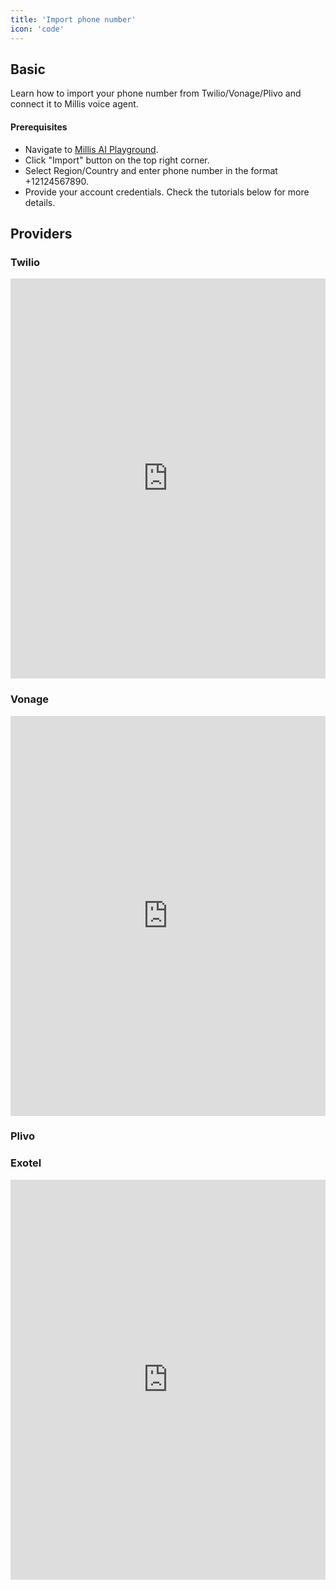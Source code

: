 ```yaml
---
title: 'Import phone number'
icon: 'code'
---
```


## Basic

Learn how to import your phone number from Twilio/Vonage/Plivo and connect it to Millis voice agent.

#### Prerequisites

- Navigate to [Millis AI Playground](https://app.millis.ai/phones).
- Click "Import" button on the top right corner.
- Select Region/Country and enter phone number in the format +12124567890.
- Provide your account credentials. Check the tutorials below for more details.

## Providers

### Twilio

<iframe src="https://www.wizardshot.com/embed/tutorials/12640-import-twilio-phone-number-to-millis-ai" width="100%" height="640" allowfullscreen frameborder="0"></iframe>

### Vonage

<iframe src="https://www.wizardshot.com/embed/tutorials/15996-import-vonage-phone-number-to-millis-ai" width="100%" height="640" allowfullscreen frameborder="0"></iframe>

### Plivo

### Exotel

<iframe src="https://www.wizardshot.com/embed/tutorials/16294" width="100%" height="640" allowfullscreen frameborder="0"></iframe>